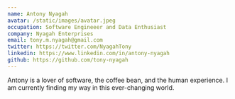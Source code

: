 ```yaml
---
name: Antony Nyagah
avatar: /static/images/avatar.jpeg
occupation: Software Engineeer and Data Enthusiast
company: Nyagah Enterprises
email: tony.m.nyagah@gmail.com
twitter: https://twitter.com/NyagahTony
linkedin: https://www.linkedin.com/in/antony-nyagah
github: https://github.com/tony-nyagah
---
```


Antony is a lover of software, the coffee bean, and the human experience. I am currently finding my way in this ever-changing world.